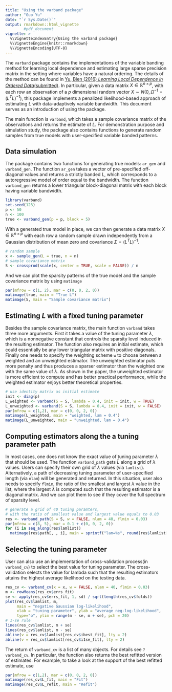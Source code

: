 ```yaml
---
title: "Using the varband package"
author: "Guo Yu"
date: "`r Sys.Date()`"
output: rmarkdown::html_vignette
        #pdf_document
vignette: >
  %\VignetteIndexEntry{Using the varband package}
  %\VignetteEngine{knitr::rmarkdown}
  %\VignetteEncoding{UTF-8}
---
```


The `varband` package contains the implementations of the variable banding method for learning local dependence and estimating large sparse precision matrix in the setting where variables have a natural ordering. The details of the method can be found in [Yu, Bien (2016) *Learning Local Dependence in Ordered Data*(submitted)](http://arxiv.org/abs/1604.07451).
In particular, given a data matrix $X \in \mathbb{R}^{n \times p}$, with each row an observation of a $p$ dimensional random vector $X \sim N(0, \Omega^{-1} = (L^T L)^{-1})$, this package implements a penalized likelihood-based approach of estimating $L$ with data-adaptively variable bandwidth.
This document serves as an introduction of using the package.

The main function is `varband`, which takes a sample covariance matrix of the observations and returns the estimate of $L$. For demonstration purpose and simulation study, the package also contains functions to generate random samples from true models with user-specified variable banded patterns. 

## Data simulation
The package contains two functions for generating true models: `ar_gen` and `varband_gen`. The function `ar_gen` takes a vector of pre-specified off-diagonal values and returns a strictly banded $L$, which corresponds to a autoregressive model of order equal to the bandwidth. The function `varband_gen` returns a lower triangular block-diagonal matrix with each block having variable bandwidth.
```r
library(varband)
set.seed(123)
p <- 50
n <- 100
true <- varband_gen(p = p, block = 5)
```

With a generated true model in place, we can then generate a data matrix $X \in \mathbb{R}^{n \times p}$ with each row a random sample drawn independently from a Gaussian distribution of mean zero and covariance $\Sigma = (L^T L)^{-1}$.  
```r
# random sample
x <- sample_gen(L = true, n = n)
# sample covariance matrix
S <- crossprod(scale(x, center = TRUE, scale = FALSE)) / n
```

And we can plot the sparsity patterns of the true model and the sample covariance matrix by using `matimage`
```r
par(mfrow = c(1, 2), mar = c(0, 0, 2, 0))
matimage(true, main = "True L")
matimage(S, main = "Sample covariance matrix")
```

## Estimating $L$ with a fixed tuning parameter
Besides the sample covariance matrix, the main function `varband` takes three more arguments. First it takes a value of the tuning parameter $\lambda$, which is a nonnegative constant that controls the sparsity level induced in the resulting estimator. The function also requires an initial estimate, which could essentially be any lower triangular matrix with positive diagonals. Finally one needs to specify the weighting scheme `w` to choose between a weighted and an unweighted estimator. The unweighted estimator puts more penalty and thus produces a sparser estimator than the weighted one with the same value of $\lambda$. As shown in the paper, the unweighted estimator is more efficient to compute and has better practical performance, while the weighted estimator enjoys better theoretical properties.
```r
# use identity matrix as initial estimate
init <- diag(p)
L_weighted <- varband(S = S, lambda = 0.4, init = init, w = TRUE)
L_unweighted <- varband(S = S, lambda = 0.4, init = init, w = FALSE)
par(mfrow = c(1,2), mar = c(0, 0, 2, 0))
matimage(L_weighted, main = "weighted, lam = 0.4")
matimage(L_unweighted, main = "unweighted, lam = 0.4")
```

## Computing estimators along the a tuning parameter path
In most cases, one does not know the exact value of tuning parameter $\lambda$ that should be used. The function `varband_path` gets $\hat{L}$ along a grid of $\lambda$ values. 
Users can specify their own grid of $\lambda$ values (via `lamlist`). Alternatively, a path of decreasing tuning parameter of user-specified length (via `nlam`)  will be generated and returned. In this situation, user also needs to specify `flmin`, the ratio of the smallest and largest $\lambda$ value in the list, where the largest $\lambda$ is computed such that the resulting estimator is a diagonal matrix.
And we can plot them to see if they cover the full spectrum of sparsity level. 
```r
# generate a grid of 40 tuning paramters,
# with the ratio of smallest value and largest value equals to 0.03
res <- varband_path(S = S, w = FALSE, nlam = 40, flmin = 0.03)
par(mfrow = c(8, 5), mar = 0.1 + c(0, 0, 2, 0))
for (i in seq_along(res$lamlist))
  matimage(res$path[, , i], main = sprintf("lam=%s", round(res$lamlist[i], 4)))
```

## Selecting the tuning parameter
User can also use an implementation of cross-validation process(in `varband_cv`) to select the best value for tuning parameter. The cross-validation selects the value for lambda such that the resulting estimators attains the highest average likelihood on the testing data.
```r
res_cv <- varband_cv(x = x, w = FALSE, nlam = 40, flmin = 0.03)
m <- rowMeans(res_cv$errs_fit)
se <- apply(res_cv$errs_fit, 1, sd) / sqrt(length(res_cv$folds))
plot(res_cv$lamlist, m, 
     main = "negative Gaussian log-likelihood",
     xlab = "tuning parameter", ylab = "average neg-log-likelihood",
     type="o", ylim = range(m - se, m + se), pch = 20)
# 1-se rule
lines(res_cv$lamlist, m + se)
lines(res_cv$lamlist, m - se)
abline(v = res_cv$lamlist[res_cv$ibest_fit], lty = 2)
abline(v = res_cv$lamlist[res_cv$i1se_fit], lty = 2)
```

The return of `varband_cv` is a list of many objects. For details see `?varband_cv`. In particular, the function also returns the best refitted version of estimates.
For example, to take a look at the support of the best
refitted estimate, use
```r
par(mfrow = c(1,2), mar = c(0, 0, 2, 0))
matimage(res_cv$L_fit, main = "Fit")
matimage(res_cv$L_refit, main = "Refit")
```
